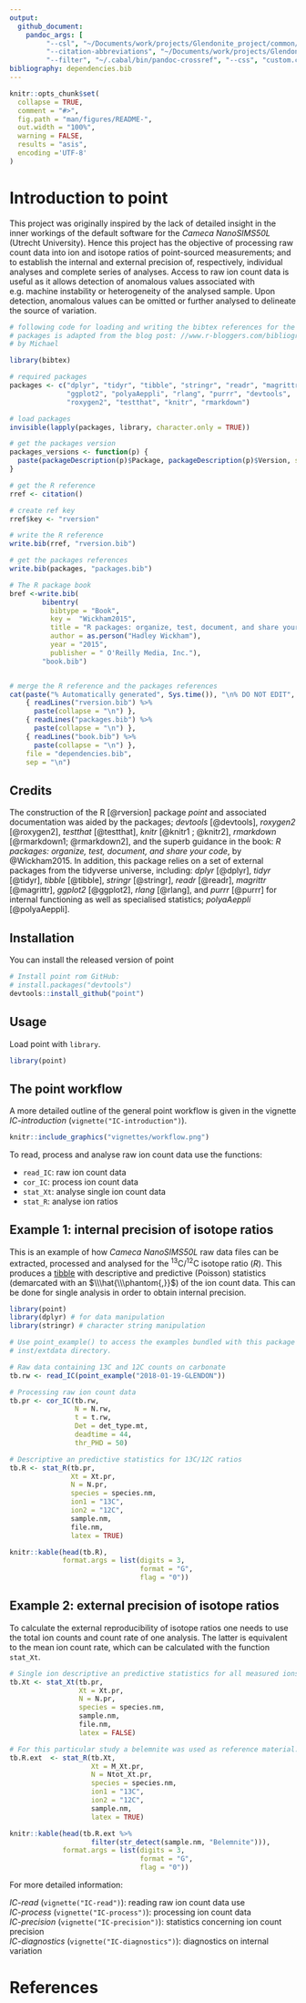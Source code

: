 ```yaml
---
output: 
  github_document:
    pandoc_args: [
         "--csl", "~/Documents/work/projects/Glendonite_project/common/aquatic-microbial-ecology.csl", 
         "--citation-abbreviations", "~/Documents/work/projects/Glendonite_project/common/abbreviations.json",
         "--filter", "~/.cabal/bin/pandoc-crossref", "--css", "custom.css", "--webtex"]
bibliography: dependencies.bib   
---
```


<!--  use the --webtex argument in the YAML to render equations -->


```r
knitr::opts_chunk$set(
  collapse = TRUE,
  comment = "#>",
  fig.path = "man/figures/README-",
  out.width = "100%",
  warning = FALSE, 
  results = "asis",
  encoding ='UTF-8'
)
```

# Introduction to point

<!-- badges: start -->
<!-- badges: end -->

This project was originally inspired by the lack of detailed insight in the inner workings of the default software for the *Cameca NanoSIMS50L* (Utrecht University). Hence this project has the objective of processing raw count data into ion and isotope ratios of point-sourced measurements; and to establish the internal and external precision of, respectively, individual analyses and complete series of analyses. Access to raw ion count data is useful as it allows detection of anomalous values associated with e.g. machine instability or heterogeneity of the analysed sample. Upon detection, anomalous values can be omitted or further analysed to delineate the source of variation.


```r
# following code for loading and writing the bibtex references for the used 
# packages is adapted from the blog post: //www.r-bloggers.com/bibliography-with-knitr-cite-your-references-and-packages/,
# by Michael

library(bibtex)

# required packages
packages <- c("dplyr", "tidyr", "tibble", "stringr", "readr", "magrittr",
              "ggplot2", "polyaAeppli", "rlang", "purrr", "devtools", 
              "roxygen2", "testthat", "knitr", "rmarkdown")    

# load packages
invisible(lapply(packages, library, character.only = TRUE))

# get the packages version 
packages_versions <- function(p) {
  paste(packageDescription(p)$Package, packageDescription(p)$Version, sep = " ")
}

# get the R reference
rref <- citation()

# create ref key
rref$key <- "rversion"

# write the R reference
write.bib(rref, "rversion.bib")

# get the packages references
write.bib(packages, "packages.bib")

# The R package book
bref <-write.bib(
        bibentry(
          bibtype = "Book",  
          key =  "Wickham2015",
          title = "R packages: organize, test, document, and share your code",
          author = as.person("Hadley Wickham"),
          year = "2015",
          publisher = " O'Reilly Media, Inc."),
        "book.bib")


# merge the R reference and the packages references
cat(paste("% Automatically generated", Sys.time()), "\n% DO NOT EDIT",
    { readLines("rversion.bib") %>% 
      paste(collapse = "\n") },
    { readLines("packages.bib") %>% 
      paste(collapse = "\n") },
    { readLines("book.bib") %>% 
      paste(collapse = "\n") },
    file = "dependencies.bib",
    sep = "\n")

```

## Credits

The construction of the R [@rversion] package *point* and associated documentation was aided by the packages; *devtools* [@devtools], *roxygen2* [@roxygen2], *testthat* [@testthat], *knitr* [@knitr1 ; @knitr2], *rmarkdown* [@rmarkdown1; @rmarkdown2], and the superb guidance in the book: *R packages: organize, test, document, and share your code*, by @Wickham2015. In addition, this package relies on a set of external packages from the tidyverse universe, including: *dplyr* [@dplyr], *tidyr* [@tidyr], *tibble* [@tibble], *stringr* [@stringr], *readr* [@readr], *magrittr* [@magrittr], *ggplot2* [@ggplot2], *rlang* [@rlang], and *purrr* [@purrr] for internal functioning as well as specialised statistics; *polyaAeppli* [@polyaAeppli].


## Installation

You can install the released version of point 

``` r
# Install point rom GitHub:
# install.packages("devtools")
devtools::install_github("point")
```

## Usage

Load point with `library`.

```r
library(point)
```

## The point workflow
 
A more detailed outline of the general point workflow is given in the vignette *IC-introduction* (`vignette("IC-introduction")`). 

```r

knitr::include_graphics("vignettes/workflow.png")

```


To read, process and analyse raw ion count data use the functions:

* `read_IC`: raw ion count data
* `cor_IC`: process ion count data
* `stat_Xt`: analyse single ion count data
* `stat_R`: analyse ion ratios

## Example 1: internal precision of isotope ratios

This is an example of how *Cameca NanoSIMS50L* raw data files can be extracted, processed and analysed for the ^13^C/^12^C isotope ratio ($R$). This produces a [tibble](https://tibble.tidyverse.org/) with descriptive and predictive (Poisson) statistics (demarcated with an $\\\hat{\\\phantom{,}}$) of the ion count data. This can be done for single analysis in order to obtain internal precision.

```r
library(point)
library(dplyr) # for data manipulation
library(stringr) # character string manipulation
```


```r
# Use point_example() to access the examples bundled with this package in the
# inst/extdata directory.

# Raw data containing 13C and 12C counts on carbonate
tb.rw <- read_IC(point_example("2018-01-19-GLENDON"))

# Processing raw ion count data
tb.pr <- cor_IC(tb.rw, 
                N = N.rw, 
                t = t.rw, 
                Det = det_type.mt, 
                deadtime = 44, 
                thr_PHD = 50)

# Descriptive an predictive statistics for 13C/12C ratios
tb.R <- stat_R(tb.pr, 
               Xt = Xt.pr, 
               N = N.pr, 
               species = species.nm, 
               ion1 = "13C", 
               ion2 = "12C", 
               sample.nm, 
               file.nm, 
               latex = TRUE)
```


```r
knitr::kable(head(tb.R),
             format.args = list(digits = 3, 
                                format = "G", 
                                flag = "0")) 
```


## Example 2: external precision of isotope ratios

To calculate the external reproducibility of isotope ratios one needs to use the total ion counts and count rate of one analysis. The latter is equivalent to the mean ion count rate, which can be calculated with the function `stat_Xt`. 
  
```r
# Single ion descriptive an predictive statistics for all measured ions
tb.Xt <- stat_Xt(tb.pr, 
                 Xt = Xt.pr, 
                 N = N.pr, 
                 species = species.nm, 
                 sample.nm, 
                 file.nm,
                 latex = FALSE)

# For this particular study a belemnite was used as reference material. 
tb.R.ext  <- stat_R(tb.Xt, 
                    Xt = M_Xt.pr, 
                    N = Ntot_Xt.pr, 
                    species = species.nm, 
                    ion1 = "13C", 
                    ion2 = "12C",  
                    sample.nm, 
                    latex = TRUE)
```

```r
knitr::kable(head(tb.R.ext %>% 
                    filter(str_detect(sample.nm, "Belemnite"))),
             format.args = list(digits = 3, 
                                format = "G", 
                                flag = "0")) 
```

For more detailed information:

*IC-read* (`vignette("IC-read")`): reading raw ion count data use     
*IC-process* (`vignette("IC-process")`): processing ion count data        
*IC-precision* (`vignette("IC-precision")`): statistics concerning ion count precision    
*IC-diagnostics* (`vignette("IC-diagnostics")`): diagnostics on internal variation

# References
